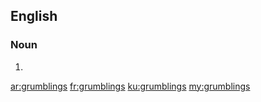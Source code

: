 ==English==

===Noun===
{{head|en|plural}}

# {{plural of|grumbling|lang=en}}

[[ar:grumblings]]
[[fr:grumblings]]
[[ku:grumblings]]
[[my:grumblings]]
